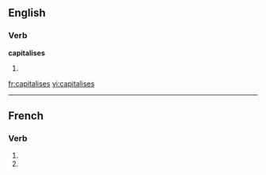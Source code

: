 
==English==

===Verb===
'''capitalises'''

# {{third-person singular of|[[capitalise]]}}

[[fr:capitalises]]
[[vi:capitalises]]

----
{{see|capitalisés}}
==French==

===Verb===
{{fr-verb-form}}

# {{form of|[[second-person|Second-person]] [[singular]] [[present indicative]]|capitaliser|lang=French}}
# {{form of|Second-person singular [[present subjunctive]]|capitaliser |lang=French}}


{{rfc-auto}}